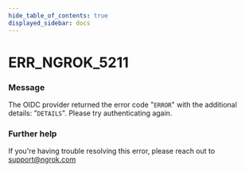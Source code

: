 ```yaml
---
hide_table_of_contents: true
displayed_sidebar: docs
---
```



# ERR_NGROK_5211

### Message

The OIDC provider returned the error code "`ERROR`" with the additional details: "`DETAILS`". Please try authenticating again.

### Further help

If you're having trouble resolving this error, please reach out to [support@ngrok.com](mailto:support@ngrok.com?subject=Help%20with%20ERR_NGROK_5211)

<ErrorDetails error="err_ngrok_5211" />
